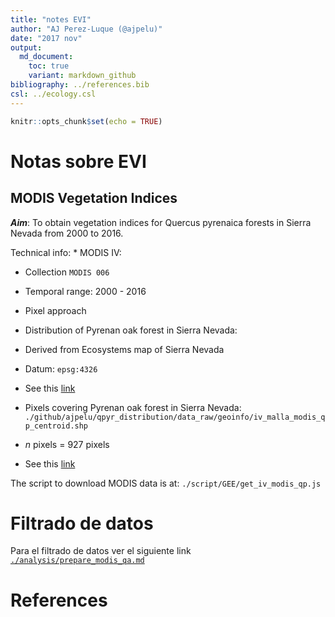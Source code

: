 ```yaml
---
title: "notes EVI"
author: "AJ Perez-Luque (@ajpelu)"
date: "2017 nov"
output:  
  md_document:
    toc: true
    variant: markdown_github
bibliography: ../references.bib
csl: ../ecology.csl
---
```


```r
knitr::opts_chunk$set(echo = TRUE)
```

# Notas sobre EVI

## MODIS Vegetation Indices 

***Aim***: To obtain vegetation indices for Quercus pyrenaica forests in Sierra Nevada from 2000 to 2016. 

Technical info: 
* MODIS IV:

 * Collection `MODIS 006`
 * Temporal range: 2000 - 2016 
 * Pixel approach 

* Distribution of Pyrenan oak forest in Sierra Nevada: 

 * Derived from Ecosystems map of Sierra Nevada 
 * Datum: `epsg:4326`
 * See this [link](https://rawgit.com/ajpelu/qpyr_distribution/master/analysis/distribution_map_sn.html)
 
* Pixels covering Pyrenan oak forest in Sierra Nevada: `./github/ajpelu/qpyr_distribution/data_raw/geoinfo/iv_malla_modis_qp_centroid.shp` 
 * *n* pixels = 927 pixels 
 * See this [link](https://rawgit.com/ajpelu/qpyr_distribution/master/analysis/distribution_map_sn.html)

The script to download MODIS data is at: `./script/GEE/get_iv_modis_qp.js` 

# Filtrado de datos

Para el filtrado de datos ver el siguiente link
[`./analysis/prepare_modis_qa.md`](/analysis/prepare_modis_qa.md) 


# References 



